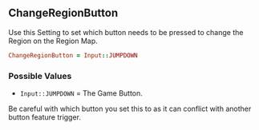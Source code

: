 ## ChangeRegionButton

Use this Setting to set which button needs to be pressed to change the Region on the Region Map.

```ruby 
ChangeRegionButton = Input::JUMPDOWN
```

### Possible Values

- `Input::JUMPDOWN` = The Game Button.

<Callout type="hint">
  Be careful with which button you set this to as it can conflict with another button feature trigger.
</Callout>
